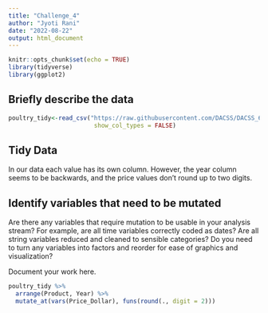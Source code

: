 ```yaml
---
title: "Challenge_4"
author: "Jyoti Rani"
date: "2022-08-22"
output: html_document
---
```


```r
knitr::opts_chunk$set(echo = TRUE)
library(tidyverse)
library(ggplot2)

```

## Briefly describe the data

```r
poultry_tidy<-read_csv("https://raw.githubusercontent.com/DACSS/DACSS_601_August2022_v2/template/posts/_data/poultry_tidy.csv",
                        show_col_types = FALSE)
```

## Tidy Data

In our data each value has its own column. However, the year column seems to be backwards, and the price values don't round up to two digits. 

## Identify variables that need to be mutated

Are there any variables that require mutation to be usable in your analysis stream? For example, are all time variables correctly coded as dates? Are all string variables reduced and cleaned to sensible categories? Do you need to turn any variables into factors and reorder for ease of graphics and visualization?

Document your work here.

```r
poultry_tidy %>%
  arrange(Product, Year) %>%
  mutate_at(vars(Price_Dollar), funs(round(., digit = 2)))
```

